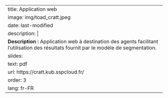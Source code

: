 
---
title: Application web
image: img/toad_cratt.jpeg
date: last-modified
description: |
  <b>Description :</b> Application web à destination des agents facilitant l'utilisation des résultats fournit par le modèle de segmentation.
slides:
  text: pdf
  url: https://cratt.kub.sspcloud.fr/
order: 3
lang: fr-FR
---